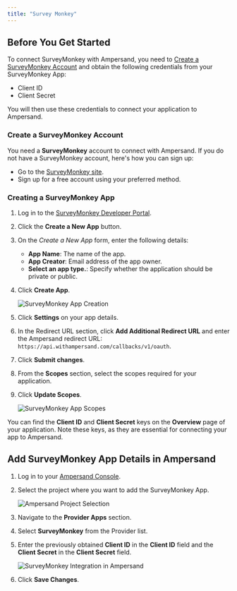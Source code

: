 ```yaml
---
title: "Survey Monkey"
---
```


## Before You Get Started

To connect SurveyMonkey with Ampersand, you need to [Create a SurveyMonkey Account](https://www.surveymonkey.com/) and obtain the following credentials from your SurveyMonkey App:

- Client ID
- Client Secret

You will then use these credentials to connect your application to Ampersand.

### Create a SurveyMonkey Account

You need a **SurveyMonkey** account to connect with Ampersand. If you do not have a SurveyMonkey account, here's how you can sign up:

- Go to the [SurveyMonkey site](https://www.surveymonkey.com/). 
- Sign up for a free account using your preferred method.

### Creating a SurveyMonkey App

1. Log in to the [SurveyMonkey Developer Portal](https://developer.surveymonkey.com/).

2. Click the **Create a New App** button.

3. On the _Create a New App_ form, enter the following details:
   - **App Name**: The name of the app.
   - **App Creator**: Email address of the app owner. 
   - **Select an app type.**: Specify whether the application should be private or public. 

4. Click **Create App**.

   ![SurveyMonkey App Creation](https://files.readme.io/05fd68a-surveymonkey1.gif)

5. Click **Settings** on your app details.

6. In the Redirect URL section, click **Add Additional Redirect URL** and enter the Ampersand redirect URL: `https://api.withampersand.com/callbacks/v1/oauth`.

7. Click **Submit changes**.

8. From the **Scopes** section, select the scopes required for your application.

9. Click **Update Scopes**.

   ![SurveyMonkey App Scopes](https://files.readme.io/74c56bc-surveymonkey2.gif)

You can find the **Client ID** and **Client Secret** keys on the **Overview** page of your application. Note these keys, as they are essential for connecting your app to Ampersand.

## Add SurveyMonkey App Details in Ampersand

1. Log in to your [Ampersand Console](https://console.withampersand.com).

2. Select the project where you want to add the SurveyMonkey App.

   ![Ampersand Project Selection](https://files.readme.io/2fd1283-Ampersand.png)

3. Navigate to the **Provider Apps** section.

4. Select **SurveyMonkey** from the Provider list.

5. Enter the previously obtained **Client ID** in the **Client ID** field and the **Client Secret** in the **Client Secret** field.

   ![SurveyMonkey Integration in Ampersand](https://files.readme.io/67af4d6-surveymonkey3.gif)

6. Click **Save Changes**.
